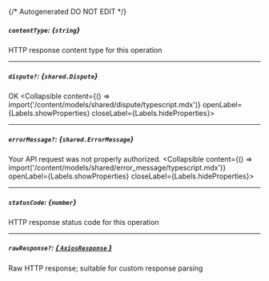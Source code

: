 {/* Autogenerated DO NOT EDIT  */}

##### `contentType`: *{`string`}*
HTTP response content type for this operation

---
##### `dispute?`: *{`shared.Dispute`}*
OK
<Collapsible content={() => import('/content/models/shared/dispute/typescript.mdx')} openLabel={Labels.showProperties} closeLabel={Labels.hideProperties}>
</Collapsible>

---
##### `errorMessage?`: *{`shared.ErrorMessage`}*
Your API request was not properly authorized.
<Collapsible content={() => import('/content/models/shared/error_message/typescript.mdx')} openLabel={Labels.showProperties} closeLabel={Labels.hideProperties}>
</Collapsible>

---
##### `statusCode`: *{`number`}*
HTTP response status code for this operation

---
##### `rawResponse?`: [*{ `AxiosResponse` }*](https://axios-http.com/docs/res_schema)
Raw HTTP response; suitable for custom response parsing


